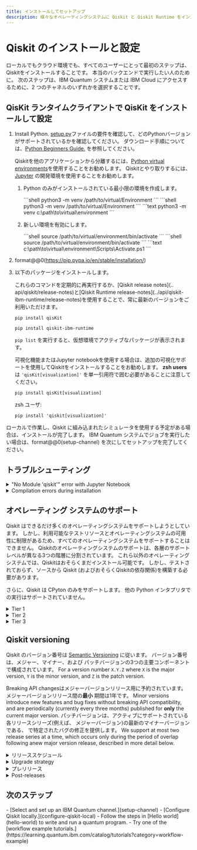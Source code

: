 ```yaml
---
title: インストールしてセットアップ
description: 様々なオペレーティングシステムに Qiskit と Qiskit Runtime をインストール、設定
---
```


<span id="qiskit-install"></span>
# Qiskit のインストールと設定

ローカルでもクラウド環境でも、すべてのユーザーにとって最初のステップは、Qiskitをインストールすることです。 本当のバックエンドで実行したい人のために。 次のステップは、IBM Quantum システムまたは IBM Cloud にアクセスするために、2 つのチャネルのいずれかを選択することです。

<span id="local"></span>
## QisKit ランタイムクライアントで QisKit をインストールして設定

1.  Install Python. [setup.py](https://github.com/Qiskit/qiskit/blob/main/setup.py)ファイルの要件を確認して、どのPythonバージョンがサポートされているかを確認してください。  ダウンロード手順については、[Python Beginners Guide.](https://wiki.python.org/moin/BeginnersGuide/Download) を参照してください。

    Qiskitを他のアプリケーションから分離するには、[Python virtual environments](https://docs.python.org/3.10/tutorial/venv.html)を使用することをお勧めします。  Qiskitとやり取りするには、 [Jupyter](https://jupyter.org/install) の開発環境を使用することをお勧めします。

    1.  Python のみがインストールされている最小限の環境を作成します。

        <OperatingSystemTabs>
          <TabItem value="mac" label="macOS">
            ```shell
            python3 -m venv /path/to/virtual/Environment
            ```
          </TabItem>

        <TabItem value="linux" label="Linux">
            ```shell
            python3 -m venv /path/to/virtual/Environment
            ```
          </TabItem>

        <TabItem value="win" label="Windows">
            ```text
            python3 -m venv c:\path\to\virtual\environment
            ```
          </TabItem>
         </OperatingSystemTabs>

    2.  新しい環境を有効にします。

        <OperatingSystemTabs>
           <TabItem value="mac" label="macOS">
             ```shell
             source /path/to/virtual/environment/bin/activate
             ```
           </TabItem>

        <TabItem value="linux" label="Linux">
             ```shell
             source /path/to/virtual/environment/bin/activate
             ```
           </TabItem>

        <TabItem value="win" label="Windows">
             ```text
             c:\path\to\virtual\environment\Scripts\Activate.ps1
             ```
           </TabItem>
         </OperatingSystemTabs>

2.  format@@0(https://pip.pypa.io/en/stable/installation/)

3.  以下のパッケージをインストールします。

    <Admonition type="note">
          これらのコマンドを定期的に再実行するか、[Qiskit release notes](.. api/qiskit/release-notes)と[Qiskit Runtime release-notes](../api/qiskit-ibm-runtime/release-notes)を使用することで、常に最新のバージョンをご利用いただけます。
      </Admonition>

    ```shell
    pip install qisKit
    ```

    ```shell
    pip install qiskit-ibm-runtime
    ```

      `pip list` を実行すると、仮想環境でアクティブなパッケージが表示されます。

      可視化機能またはJupyter notebookを使用する場合は、追加の可視化サポートを使用してQiskitをインストールすることをお勧めします。 **zsh users** は `'qisKit[visualization]'` を単一引用符で囲む必要があることに注意してください。

    ```shell
    pip install qisKit[visualization]
    ```

      zsh ユーザ:

    ```shell
    pip install 'qiskit[visualization]'
    ```

ローカルで作業し、Qiskit に組み込まれたシミュレータを使用する予定がある場合は、インストールが完了します。 IBM Quantum システムでジョブを実行したい場合は、format@@0(setup-channel) を次にしてセットアップを完了してください。

## トラブルシューティング

<details>
  <summary>
    "No Module 'qiskit'" error with Jupyter Notebook
  </summary>
  If you used ``pip install qiskit`` and set up your virtual environment in
  Anaconda, then you may get the ``No Module 'qiskit'`` error when you run a tutorial
  in Jupyter Notebook. Qiskitをインストールしていない場合や、
  仮想環境を設定していない場合は、 [installation](#qiskit-install)の手順に従ってください。

  Qiskitがインストールされていない
  環境でQiskitパッケージをインポートしようとするとエラーが発生します。 If you launched Jupyter Notebook
  from the Anaconda-Navigator, it is possible that Jupyter Notebook is running
  in the base (root) environment, instead of in your virtual
  environment. Anaconda-Navigatorの仮想環境を
  **アプリケーション**のドロップダウンメニューから選択します。 In this menu, you can see
  all of the virtual environments within Anaconda, and you can
  select the environment where you have Qiskit installed to launch Jupyter
  Notebook.

</details>

<details>
  <summary>
    Compilation errors during installation
  </summary>
  Qiskit depends on a number of other open-source Python packages, which
  are automatically installed when doing ``pip install qiskit``. 
  システムのプラットフォームとPythonのバージョンによっては、特定の
  パッケージがシステムにビルド済みのバイナリを提供していない可能性があります。 You can refer
  to [Operating system support](#operating-system-support) for a list of platforms supported by Qiskit, some
  of which may need an extra compiler. In cases where there are
  no precompiled binaries available, ``pip`` will attempt to compile the package
  from source, which in turn might require some extra dependencies that need to
  be installed manually.

  `pip install qiskit` の出力に似た行が含まれている場合:

```
SOME_PACKAGE
...
build/temp.linux-x86_64-3.5/_openssl.c:498:30: fatal error
compilated.
error: command 'x86_64-linux-gnu-gc' failed with exit status 1
```

  please check the documentation of the package that failed to install (in the
  example code, `SOME_PACKAGE`) for information on how to install the libraries
  needed for compiling from source.

</details>

<span id="os-support"></span>
## オペレーティング システムのサポート

Qiskit はできるだけ多くのオペレーティングシステムをサポートしようとしています。 しかし、利用可能なテストリソースとオペレーティングシステムの可用性に制限があるため、すべてのオペレーティングシステムをサポートすることはできません。 Qiskitのオペレーティングシステムのサポートは、各層のサポートレベルが異なる3つの階層に分割されています。 これら以外のオペレーティングシステムでは、Qiskitはおそらくまだインストール可能です。 しかし、テストされておらず、ソースから Qiskit (およびおそらくQiskitの依存関係)を構築する必要があります。

さらに、Qiskit は CPyton のみをサポートします。 他の Python インタプリタでの実行はサポートされていません。

<details>
  <summary>
    Tier 1
  </summary>
  Tier 1 オペレーティングシステムは、開発プロセスの一部として完全にテストされ、提案された変更が正しく機能するようにします。 事前にコンパイルされたバイナリは、リリースプロセスの一環としてビルド、テスト、公開されます。 通常、Python環境がインストールされている限り、Qiskitはさらに依存関係をインストールすることなくこれらのオペレーティングシステムにインストールすることができます。

  Tier 1オペレーティングシステム:

-   Linux x86_64 (format@@0(https://www.python.org/dev/peps/pep0599/) パッケージ仕様と互換性のあるディストリビューション)。
-   macOS x86_64 (10.12 以降)
-   Windows 64 bit
    </details>

<details>
  <summary>
    Tier 2
  </summary>
  Tier 2 オペレーティングシステムは開発プロセスの一部としてテストされていません。 しかし、事前にコンパイルされたバイナリはビルド、テストされます。 そしてリリースプロセスの一環として PyPI に公開されると、これらのパッケージは Python 環境だけでインストールされることが期待できます。

  Tier 2オペレーティングシステム:

-   Linux AArch64 (format@@0(https://www.python.org/dev/peps/pep0599/) パッケージ仕様と互換性のあるディストリビューション)
    </details>

<details>
  <summary>
    Tier 3
  </summary>
  Tier 3 オペレーティングシステムは開発プロセスの一部としてテストされていません。 事前にコンパイルされたバイナリは、リリースプロセスの一部として PyPI にビルドおよび公開されますが、テストされません。 Python環境ではインストールできないかもしれませんし、インストールプロセスの一部としてソースから依存関係をビルドするためにC/C++コンパイラや追加プログラムが必要になるかもしれません。 これらのオペレーティングシステムのサポートは、最善の努力のみです。

  Tier 3オペレーティングシステム:

-   Linux ppc64le (format@@0(https://www.python.org/dev/peps/pep0599/)パッケージング仕様と互換性のあるディストリビューション)
-   Linux s390x (format@@0(https://www.python.org/dev/peps/pep0599/) パッケージング仕様と互換性のあるディストリビューション)
-   macOS ARM64 (10.15 以降)
-   Linux i686 (format@@0(https://www.python.org/dev/peps/pep0599/) パッケージング仕様と互換性のあるディストリビューション)
-   Windows 32 bit
    </details>

## Qiskit versioning

  Qiskit のバージョン番号は [Semantic Versioning](https://semver.org/) に従います。
  バージョン番号は、メジャー、マイナー、および
  パッチバージョンの3つの主要コンポーネントで構成されています。 For a version number `X.Y.Z` where `X` is the major version,
  `Y` is the minor version, and `Z` is the patch version.

  Breaking API changesはメジャーバージョンリリース用に予約されています。 メジャーバージョンリリース間の**最小**
  期間は1年です。 Minor versions introduce
  new features and bug fixes without breaking API compatibility, and are
  periodically (currently every three months) published for **only** the
  current major version. パッチバージョンは、アクティブにサポートされている各リリースシリーズ(例えば、
  メジャーバージョン)の最新のマイナーバージョンである、
  で特定されたバグの修正を提供します。 We support at most two release series at a time, which occurs
  only during the period of overlap following anew major version release,
  described in more detail below.

<details>
  <summary>
    リリーススケジュール
  </summary>
  仮リリーススケジュールは以下の通りです:

  ![](/images/start/install/release_schedule.png)

  For an up-to-date release schedule, refer to the Qiskit Github project's
  [milestones list](https://github.com/Qiskit/qiskit/milestones), which will always
  contain the current release plan.

  With the release of a new major version, the previous major version is supported
  for at least 6 months; only bug and security fixes will be accepted during this
  time and only patch releases will be published for this major version. A final
  patch version will be published when support is dropped, and that release will
  also document the end of support for that major version series. これにより、Qiskitの下流の
  消費者はコードだけでなく、
  ユーザーも
  を移行できる可能性があるため、以前のメジャーバージョンではAformat@@3サポートウィンドウが必要になります。 
  は、Qiskitの最小Qiskitバージョンを新しい
  メジャーバージョンリリースに即座にバンプするように依存する下流ライブラリにはお勧めしません。なぜなら、そのユーザーベースは新しいAPI変更への移行に
  チャンスが必要になるからです。 Having an extended support window
  for the previous major Qiskit version gives downstream projects time to fix
  compatibility with the next major version. 下流プロジェクトは、ユーザーに移行パスを与えるために、一度に2つのリリースシリーズの
  サポートを提供することができます。

  For the purposes of semantic versioning, the Qiskit public API is considered
  any documented module, class, function, or method that is not marked as private
  (with a `_` prefix). ただし、特定の文書化された API の
  の場合には、明示的な例外が発生することがあります。 In such cases these APIs will be clearly documented
  as not being considered stable interfaces yet, and a user-visible warning will be
  actively emitted on any use of these unstable interfaces. さらに、いくつかの
  状況では、プライベートとマークされたインターフェイスはパブリック
  APIの一部と見なされます。 Typically this only occurs in two cases: either an abstract interface
  definition where subclasses are intended to override/implement a private method
  as part of defining an implementation of the interface, or advanced-usage
  low-level methods that have stable interfaces but are not considered safe to use,
  as the burden is on the user to uphold the class/safety invariants themselves
  (the canonical example of this is the `QuantumCircuit._append` method).

  The supported Python versions, minimum supported Rust version (for building
  Qiskit from source), and any Python package dependencies (including the minimum
  supported versions of dependencies) used by Qiskit are not part of the backwards
  compatibility guarantees and may change during any release. Only minor or major
  version releases will raise minimum requirements for using or building Qiskit
  (including adding new dependencies), but patch fixes might include support for
  new versions of Python or other dependencies. 通常、
  依存性の最小バージョンは、
  依存性の最新リリースと古いバージョンとの互換性を維持できない場合にのみ、サポートを終了するか、
  依存性の最小バージョンは増加します。

</details>

<details>
  <summary>
  Upgrade strategy
  </summary>
  Whenever a new major version is released, the recommended upgrade path
  is to first upgrade to use the most recent minor version on the previous major
  version. 新しいメジャーバージョンの直前に、最終的なマイナーバージョンが
  公開されます。 This final minor version release `M.N+1.0` is equivalent to
  `M.N.0` but with warnings and deprecations for any API changes that are
  made on the new major version series.

  例えば、直ちに1.0.0のリリースを進めると、0.46.0のリリースが
  公開されます。 0.46.0リリースは0.45と同等になります。 リリースですが、
  追加の非推奨警告を伴い、1 の
  部分として行われた API の変更を文書化します。 .0 リリース。 このパターンは、将来のメジャーな
  バージョンリリースに使用されます。

  As a user of Qiskit, it's recommended that you first upgrade to this final minor
  version first, so you can see any deprecation warnings and adjust your Qiskit
  usage ahead of time before trying a potentially breaking release. 以前の
  メジャーバージョンは、
  アップグレードに十分な時間を与えるために少なくとも6ヶ月間サポートされます。 A typical pattern to manage this is to pin the max version to
  avoid using the next major release series until you're sure of compatibility.
  例えば、 現在の
  メジャーなQiskitバージョンが1の場合、要件ファイル `qiskit<2` で指定すると、APIの変更が壊れないような Qiskit
  のバージョンを使用していることが保証されます。

  Pre-emptively capping the version less than the next major version is necessary
  to ensure you get a chance to see deprecation warnings before a
  major version release. 通常のリリーススケジュールは最後のマイナー
  バージョンリリースであり、最終的な非推奨の警告を含む最後のバージョンは次のメジャーバージョンの直前に
  リリースされ、`pip`はデフォルトでバージョンキャップが設定されていない限り利用可能な最新バージョン
  を使用します。

</details>

<details>
<summary>
  プレリリース
</summary>
  マイナーバージョンおよびメジャーバージョンリリースごとに QisKit は
  が [PEP440](https://peps) と互換性のあるプレリリースを公開します。 ython.org/pep-0440/). Typically
  these are release candidates of the form `X.Y.0rc1`. `rc` リリース
  は最終的な API サーフェスを持っており、将来のリリースをテストするために使用されます。

  Note that when one of the PEP440 pre-release suffixes (such as `a`, `b`, or `pre`) are
  published, it does not have the same guarantees as an `rc` release, and is
  only a preview release. これらのプレリリース
  とバージョン番号の最終リリース間でAPIが変更される可能性があります。 For example, `1.0.0pre1` might have
  a different final API than `1.0.0`.

</details>

<details>
<summary>
  Post-releases
</summary>
  If there are issues with the packaging of a given release, a post-release may be
  issued to correct this. これらは`X.Y.Z.1`という形式に沿って行われます。この形式は4つ目の
  整数が`X.Y.Z`リリースの最初のポストリリースであることを示すために使用されます。
  例えば、qiskit-terra (Qiskitのレガシーパッケージ名) 0.25。
  リリースでは、sdist パッケージの公開にいくつかの問題があり、リリース後の
  0 に問題がありました。 5.2.1 は、この問題を修正した公開されました。 コードは同一で、
  0.25.2.1 はリリースのパッケージの問題を修正しました。
</details>

## 次のステップ

<Admonition type="tip" title="Recommendations">
  -  [Select and set up an IBM Quantum channel.](setup-channel)
  -  [Configure Qiskit locally.](configure-qiskit-local)
  -  Follow the steps in [Hello world](hello-world) to write and run a quantum program.
  -  Try one of the [workflow example tutorials.](https://learning.quantum.ibm.com/catalog/tutorials?category=workflow-example)
</Admonition>
